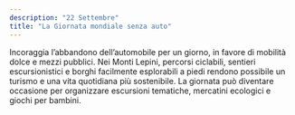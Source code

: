 ```yaml
---
description: "22 Settembre"
title: "La Giornata mondiale senza auto"
---
```


Incoraggia l’abbandono dell’automobile per un giorno, in favore di mobilità dolce e mezzi pubblici. Nei Monti Lepini, percorsi ciclabili, sentieri escursionistici e borghi facilmente esplorabili a piedi rendono possibile un turismo e una vita quotidiana più sostenibile. La giornata può diventare occasione per organizzare escursioni tematiche, mercatini ecologici e giochi per bambini. 